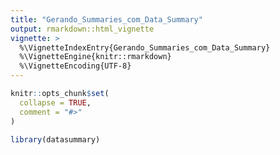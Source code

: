 ```yaml
---
title: "Gerando_Summaries_com_Data_Summary"
output: rmarkdown::html_vignette
vignette: >
  %\VignetteIndexEntry{Gerando_Summaries_com_Data_Summary}
  %\VignetteEngine{knitr::rmarkdown}
  %\VignetteEncoding{UTF-8}
---
```


```r
knitr::opts_chunk$set(
  collapse = TRUE,
  comment = "#>"
)
```

```r
library(datasummary)
```
